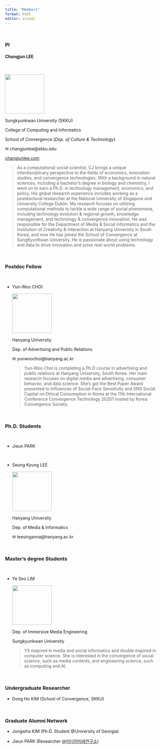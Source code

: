 ```yaml
---
title: "Members"
format: html
editor: visual
---
```


</br>

### PI

#### **Changjun LEE**

</br>

::: grid
::: g-col-4
![](img/profile_cj_lee.jpg){width="130"}
:::

::: g-col-8

Sungkyunkwan University (SKKU)

College of Computing and Informatics

School of Convergence (*Dep. of Culture & Technology*)

✉ changjunlee\@skku.edu

[changjunlee.com](https://www.changjunlee.com)
:::
:::

> As a computational social scientist, CJ brings a unique interdisciplinary perspective to the fields of economics, innovation studies, and convergence technologies. With a background in natural sciences, including a bachelor's degree in biology and chemistry, I went on to earn a Ph.D. in technology management, economics, and policy. His global research experience includes working as a postdoctoral researcher at the National University of Singapore and University College Dublin. My research focuses on utilizing computational methods to tackle a wide range of social phenomena, including technology evolution & regional growth, knowledge management, and technology & convergence innovation. He was responsible for the Department of Media & Social Informatics and the Institution of Creativity & Interaction at Hanyang University in South Korea, and now He has joined the School of Convergence at SungKyunKwan University. He is passionate about using technology and data to drive innovation and solve real-world problems.

</br>

### Postdoc Fellow

</br>

-   Yun-Woo CHOI

    ::: grid
    ::: g-col-4
    
    ![](img/yw_profile_2.jpg){width="130"}

    :::

    ::: g-col-8
    Hanyang University

    Dep. of Advertising and Public Relations

    ✉ yunwoochoi\@hanyang.ac.kr
    :::
    :::

    <div>

    > Yun-Woo Choi is completing a Ph.D course in advertising and public relations at Hanyang University, South Korea. Her main research focuses on digital media and advertising, consumer behavior, and data science. She's got the Best Paper Award presented to Influences of Social-Face Sensitivity and SNS Social Capital on Ethical Consumption in Korea at the 11th International Conference Convergence Technology 20201 hosted by Korea Convergence Society.

    </div>

</br>

### Ph.D. Students

</br>

-   Jieun PARK


</br>


-   Seung Kyung LEE

    ::: grid
    ::: g-col-4
    ![](img/sk.jpg){width="130"}
    :::

    ::: g-col-8
    Hanyang University

    Dep. of Media & Informatics

    ✉ leesinganna\@hanyang.ac.kr
    :::
    :::

</br>

### Master's degree Students

</br>

-   Ye Seo LIM

    ::: grid
    ::: g-col-4
    ![](img/ys_profile.jpeg){width="130"}
    :::

    ::: g-col-8
    Dep. of Immersive Media Engineering

    Sungkyunkwan University
    :::
    :::
    
    > YS majored in media and social informatics and double majored in computer science. She is interested in the convergence of social science, such as media contents, and engineering science, such as computing and AI.

</br>

### Undergraduate Researcher

-   Dong Ho KIM (School of Convergence, SKKU)

</br>

### Graduate Alumni Network

-   Jongwha KIM (Ph.D. Student \@University of Georgia)

-   Jieun PARK (Researcher \@[미디어미래연구소](https://www.mfi.re.kr/))
